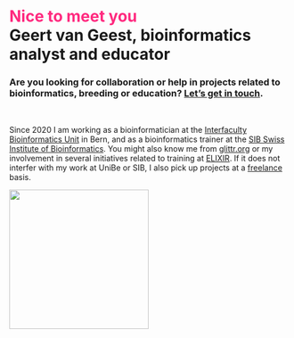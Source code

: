 



# <span style='color:#ff2a7fff'>Nice to meet you</span><br> Geert van Geest, bioinformatics analyst and educator

### Are you looking for collaboration or help in projects related to bioinformatics, breeding or education? [Let's get in touch](mailto:geert@vangeestconsultancy.com). 

<br>

Since 2020 I am working as a bioinformatician at the [Interfaculty Bioinformatics Unit](https://www.bioinformatics.unibe.ch/) in Bern, and as a bioinformatics trainer at the [SIB Swiss Institute of Bioinformatics](https://www.sib.swiss/training). You might also know me from [glittr.org](https://glittr.org) or my involvement in several initiatives related to training at [ELIXIR](https://elixir-europe.org/). If it does not interfer with my work at UniBe or SIB, I also pick up projects at a [freelance](freelance.qmd) basis. 

![](img/IBU_Foto_GvG2_lowdef.jpg){width=250}